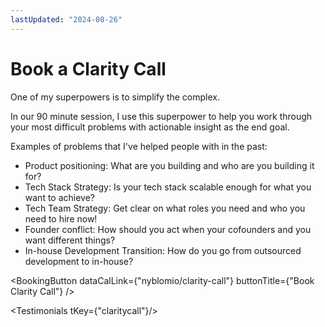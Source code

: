 ```yaml
---
lastUpdated: "2024-08-26"
---
```


# Book a Clarity Call

One of my superpowers is to simplify the complex. 

In our 90 minute session, I use this superpower to help you work through your most difficult problems with actionable insight as the end goal.

Examples of problems that I've helped people with in the past:
 * Product positioning: What are you building and who are you building it for?
 * Tech Stack Strategy: Is your tech stack scalable enough for what you want to achieve?
 * Tech Team Strategy: Get clear on what roles you need and who you need to hire now!
 * Founder conflict: How should you act when your cofounders and you want different things?
 * In-house Development Transition: How do you go from outsourced development to in-house?

<BookingButton dataCalLink={"nyblomio/clarity-call"} buttonTitle={"Book Clarity Call"} />

<Testimonials tKey={"claritycall"}/>
